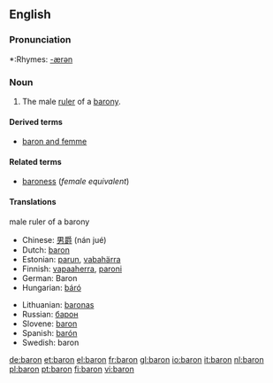 {{see|barón}}

==English==

===Pronunciation===
*:Rhymes: [[Rhymes:English:-ærən|-ærən]]

===Noun===
{{wikipedia}}
{{en-noun-reg}}

# The male [[ruler]] of a [[barony]].

====Derived terms====
* [[baron and femme]]

====Related terms====
* [[baroness]] (''female equivalent'')

====Translations====
;male ruler of a barony
{{top}}
*Chinese: [[男爵]] (nán jué)
*Dutch: [[baron]] {{m}}
*Estonian: [[parun]], [[vabahärra]]
*Finnish: [[vapaaherra]], [[paroni]]
*German: Baron {{m}}
*Hungarian: [[báró]]
{{mid}}
*Lithuanian: [[baronas]] {{m}}
*Russian: [[барон]]
*Slovene: [[baron]] {{m}}
*Spanish: [[barón]] {{m}}
*Swedish: baron {{c}}
{{bottom}}

[[de:baron]]
[[et:baron]]
[[el:baron]]
[[fr:baron]]
[[gl:baron]]
[[io:baron]]
[[it:baron]]
[[nl:baron]]
[[pl:baron]]
[[pt:baron]]
[[fi:baron]]
[[vi:baron]]